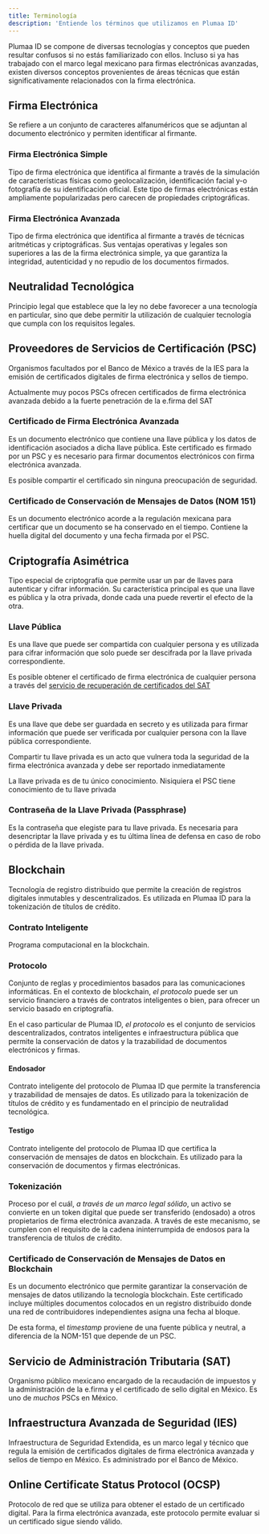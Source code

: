 ```yaml
---
title: Terminología
description: 'Entiende los términos que utilizamos en Plumaa ID'
---
```


Plumaa ID se compone de diversas tecnologías y conceptos que pueden resultar confusos si no estás familiarizado con ellos. Incluso si ya has trabajado con el marco legal mexicano para firmas electrónicas avanzadas, existen diversos conceptos provenientes de áreas técnicas que están significativamente relacionados con la firma electrónica.

## Firma Electrónica

Se refiere a un conjunto de caracteres alfanuméricos que se adjuntan al documento electrónico y permiten identificar al firmante.

### Firma Electrónica Simple

Tipo de firma electrónica que identifica al firmante a través de la simulación de características físicas como geolocalización, identificación facial y-o fotografía de su identificación oficial. Este tipo de firmas electrónicas están ampliamente popularizadas pero carecen de propiedades criptográficas.

### Firma Electrónica Avanzada

Tipo de firma electrónica que identifica al firmante a través de técnicas aritméticas y criptográficas. Sus ventajas operativas y legales son superiores a las de la firma electrónica simple, ya que garantiza la integridad, autenticidad y no repudio de los documentos firmados.

## Neutralidad Tecnológica

Principio legal que establece que la ley no debe favorecer a una tecnología en particular, sino que debe permitir la utilización de cualquier tecnología que cumpla con los requisitos legales.

## Proveedores de Servicios de Certificación (PSC)

Organismos facultados por el Banco de México a través de la IES para la emisión de certificados digitales de firma electrónica y sellos de tiempo.

<Tip>Actualmente muy pocos PSCs ofrecen certificados de firma electrónica avanzada debido a la fuerte penetración de la e.firma del SAT</Tip>

### Certificado de Firma Electrónica Avanzada

Es un documento electrónico que contiene una llave pública y los datos de identificación asociados a dicha llave pública. Este certificado es firmado por un PSC y es necesario para firmar documentos electrónicos con firma electrónica avanzada.

<Tip>Es posible compartir el certificado sin ninguna preocupación de seguridad.</Tip>

### Certificado de Conservación de Mensajes de Datos (NOM 151)

Es un documento electrónico acorde a la regulación mexicana para certificar que un documento se ha conservado en el tiempo. Contiene la huella digital del documento y una fecha firmada por el PSC.

## Criptografía Asimétrica

Tipo especial de criptografía que permite usar un par de llaves para autenticar y cifrar información. Su característica principal es que una llave es pública y la otra privada, donde cada una puede revertir el efecto de la otra.

### Llave Pública

Es una llave que puede ser compartida con cualquier persona y es utilizada para cifrar información que solo puede ser descifrada por la llave privada correspondiente.

<Tip>Es posible obtener el certificado de firma electrónica de cualquier persona a través del [servicio de recuperación de certificados del SAT](https://portalsat.plataforma.sat.gob.mx/RecuperacionDeCertificados/faces/consultaCertificados.xhtml)</Tip>

### Llave Privada

Es una llave que debe ser guardada en secreto y es utilizada para firmar información que puede ser verificada por cualquier persona con la llave pública correspondiente.

<Warning>Compartir tu llave privada es un acto que vulnera toda la seguridad de la firma electrónica avanzada y debe ser reportado inmediatamente</Warning>

<Note>La llave privada es de tu único conocimiento. Nisiquiera el PSC tiene conocimiento de tu llave privada</Note>

### Contraseña de la Llave Privada (Passphrase)

Es la contraseña que elegiste para tu llave privada. Es necesaria para desencriptar la llave privada y es tu última línea de defensa en caso de robo o pérdida de la llave privada.

## Blockchain

Tecnología de registro distribuido que permite la creación de registros digitales inmutables y descentralizados. Es utilizada en Plumaa ID para la tokenización de títulos de crédito.

### Contrato Inteligente

Programa computacional en la blockchain.

### Protocolo

Conjunto de reglas y procedimientos basados para las comunicaciones informáticas. En el contexto de blockchain, _el protocolo_ puede ser un servicio financiero a través de contratos inteligentes o bien, para ofrecer un servicio basado en criptografía.

En el caso particular de Plumaa ID, _el protocolo_ es el conjunto de servicios descentralizados, contratos inteligentes e infraestructura pública que permite la conservación de datos y la trazabilidad de documentos electrónicos y firmas.

#### Endosador

Contrato inteligente del protocolo de Plumaa ID que permite la transferencia y trazabilidad de mensajes de datos. Es utilizado para la tokenización de títulos de crédito y es fundamentado en el principio de neutralidad tecnológica.

#### Testigo

Contrato inteligente del protocolo de Plumaa ID que certifica la conservación de mensajes de datos en blockchain. Es utilizado para la conservación de documentos y firmas electrónicas.

### Tokenización

Proceso por el cuál, _a través de un marco legal sólido_, un activo se convierte en un token digital que puede ser transferido (endosado) a otros propietarios de firma electrónica avanzada. A través de este mecanismo, se cumplen con el requisito de la cadena ininterrumpida de endosos para la transferencia de títulos de crédito.

### Certificado de Conservación de Mensajes de Datos en Blockchain

Es un documento electrónico que permite garantizar la conservación de mensajes de datos utilizando la tecnología blockchain. Este certificado incluye múltiples documentos colocados en un registro distribuido donde una red de contribuidores independientes asigna una fecha al bloque.

De esta forma, el _timestamp_ proviene de una fuente pública y neutral, a diferencia de la NOM-151 que depende de un PSC.

## Servicio de Administración Tributaria (SAT)

Organismo público mexicano encargado de la recaudación de impuestos y la administración de la e.firma y el certificado de sello digital en México. Es uno de _muchos_ PSCs en México.

## Infraestructura Avanzada de Seguridad (IES)

Infraestructura de Seguridad Extendida, es un marco legal y técnico que regula la emisión de certificados digitales de firma electrónica avanzada y sellos de tiempo en México. Es administrado por el Banco de México.

## Online Certificate Status Protocol (OCSP)

Protocolo de red que se utiliza para obtener el estado de un certificado digital. Para la firma electrónica avanzada, este protocolo permite evaluar si un certificado sigue siendo válido.
